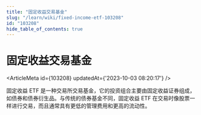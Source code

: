 ```yaml
---
title: "固定收益交易基金"
slug: "/learn/wiki/fixed-income-etf-103208"
id: "103208"
hide_table_of_contents: true
---
```



# 固定收益交易基金

<ArticleMeta id={103208} updatedAt={'2023-10-03 08:20:17'} />
<div className='border-solid border-b border-t-0 my-4 border-[var(--ifm-color-gray-300)]' />

固定收益 ETF 是一种交易所交易基金，它的投资组合主要由固定收益证券组成，如债券和债券衍生品。与传统的债券基金不同，固定收益 ETF 在交易时像股票一样进行交易，而且通常具有更低的管理费用和更高的流动性。
